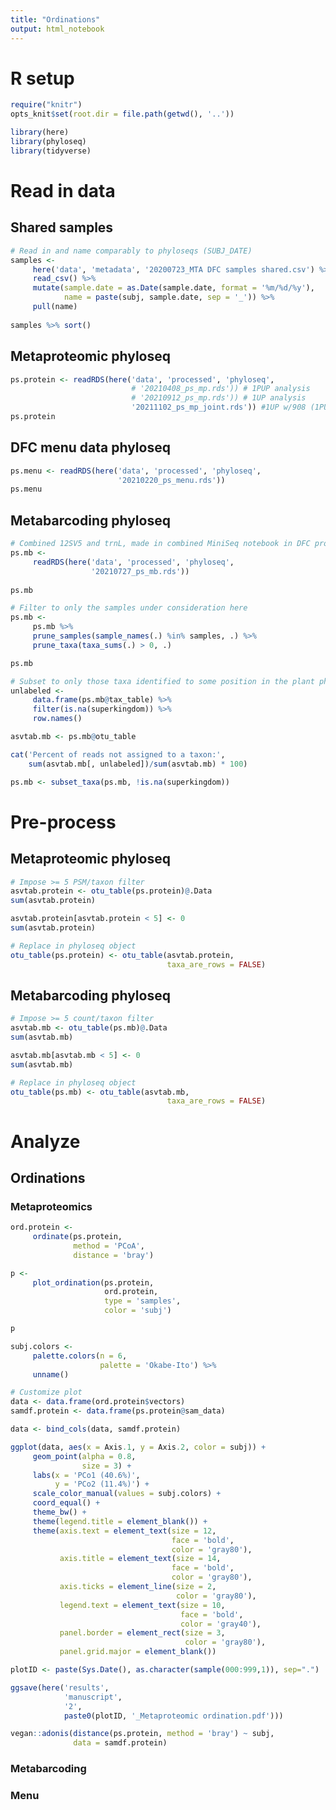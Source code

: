 ```yaml
---
title: "Ordinations"
output: html_notebook
---
```


# R setup

```r
require("knitr")
opts_knit$set(root.dir = file.path(getwd(), '..'))
```

```r
library(here) 
library(phyloseq) 
library(tidyverse) 
```

# Read in data

## Shared samples

```r
# Read in and name comparably to phyloseqs (SUBJ_DATE)
samples <- 
     here('data', 'metadata', '20200723_MTA DFC samples shared.csv') %>% 
     read_csv() %>% 
     mutate(sample.date = as.Date(sample.date, format = '%m/%d/%y'),
            name = paste(subj, sample.date, sep = '_')) %>%
     pull(name)
               
samples %>% sort()
```

## Metaproteomic phyloseq

```r
ps.protein <- readRDS(here('data', 'processed', 'phyloseq',
                           # '20210408_ps_mp.rds')) # 1PUP analysis
                           # '20210912_ps_mp.rds')) # 1UP analysis
                           '20211102_ps_mp_joint.rds')) #1UP w/908 (1PUP)
ps.protein
```

## DFC menu data phyloseq

```r
ps.menu <- readRDS(here('data', 'processed', 'phyloseq',
                        '20210220_ps_menu.rds'))
ps.menu
```

## Metabarcoding phyloseq

```r
# Combined 12SV5 and trnL, made in combined MiniSeq notebook in DFC project folder
ps.mb <- 
     readRDS(here('data', 'processed', 'phyloseq',
                  '20210727_ps_mb.rds'))
     
ps.mb
```

```r
# Filter to only the samples under consideration here
ps.mb <- 
     ps.mb %>% 
     prune_samples(sample_names(.) %in% samples, .) %>% 
     prune_taxa(taxa_sums(.) > 0, .)

ps.mb
```

```r
# Subset to only those taxa identified to some position in the plant phylogeny
unlabeled <- 
     data.frame(ps.mb@tax_table) %>% 
     filter(is.na(superkingdom)) %>% 
     row.names()

asvtab.mb <- ps.mb@otu_table

cat('Percent of reads not assigned to a taxon:', 
    sum(asvtab.mb[, unlabeled])/sum(asvtab.mb) * 100)

ps.mb <- subset_taxa(ps.mb, !is.na(superkingdom))
```

# Pre-process

## Metaproteomic phyloseq

```r
# Impose >= 5 PSM/taxon filter
asvtab.protein <- otu_table(ps.protein)@.Data
sum(asvtab.protein)

asvtab.protein[asvtab.protein < 5] <- 0
sum(asvtab.protein)

# Replace in phyloseq object
otu_table(ps.protein) <- otu_table(asvtab.protein,
                                   taxa_are_rows = FALSE)
```

## Metabarcoding phyloseq

```r
# Impose >= 5 count/taxon filter
asvtab.mb <- otu_table(ps.mb)@.Data
sum(asvtab.mb)

asvtab.mb[asvtab.mb < 5] <- 0
sum(asvtab.mb)

# Replace in phyloseq object
otu_table(ps.mb) <- otu_table(asvtab.mb,
                                   taxa_are_rows = FALSE)
```

# Analyze

## Ordinations

### Metaproteomics

```r
ord.protein <- 
     ordinate(ps.protein,
              method = 'PCoA',
              distance = 'bray')
```

```r
p <-  
     plot_ordination(ps.protein,
                     ord.protein,
                     type = 'samples',
                     color = 'subj')
```

```r
p
```

```r
subj.colors <- 
     palette.colors(n = 6,
                    palette = 'Okabe-Ito') %>% 
     unname()
```


```r
# Customize plot 
data <- data.frame(ord.protein$vectors)
samdf.protein <- data.frame(ps.protein@sam_data)

data <- bind_cols(data, samdf.protein)

ggplot(data, aes(x = Axis.1, y = Axis.2, color = subj)) +
     geom_point(alpha = 0.8,
                size = 3) +
     labs(x = 'PCo1 (40.6%)', 
          y = 'PCo2 (11.4%)') +
     scale_color_manual(values = subj.colors) +
     coord_equal() +
     theme_bw() +
     theme(legend.title = element_blank()) +
     theme(axis.text = element_text(size = 12,
                                    face = 'bold',
                                    color = 'gray80'), 
           axis.title = element_text(size = 14,
                                    face = 'bold',
                                    color = 'gray80'), 
           axis.ticks = element_line(size = 2, 
                                     color = 'gray80'),
           legend.text = element_text(size = 10,
                                      face = 'bold',
                                      color = 'gray40'),
           panel.border = element_rect(size = 3,
                                       color = 'gray80'),
           panel.grid.major = element_blank())
```

```r
plotID <- paste(Sys.Date(), as.character(sample(000:999,1)), sep=".")

ggsave(here('results',
            'manuscript',
            '2',
            paste0(plotID, '_Metaproteomic ordination.pdf')))
```

```r
vegan::adonis(distance(ps.protein, method = 'bray') ~ subj,
              data = samdf.protein)
```

### Metabarcoding



### Menu